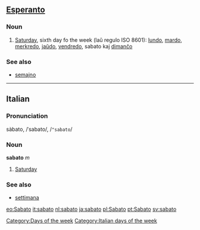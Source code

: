 ==[[Esperanto]]==
===Noun===

#[[Saturday]], sixth day fo the week (laŭ regulo ISO 8601): [[lundo]], [[mardo]], [[merkredo]], [[jaŭdo]], [[vendredo]], sabato kaj [[dimanĉo]]

===See also===
*[[semajno]]

----

==Italian==
===Pronunciation===
sàbato, /ˈsabato/, /<tt>"sabato</tt>/
===Noun===
'''sabato''' ''m''

# [[Saturday]]

===See also===
*[[settimana]]

[[Category:Days of the week]]
[[Category:Italian days of the week]]
[[eo:Sabato]]
[[it:sabato]]
[[nl:sabato]]
[[ja:sabato]]
[[pl:Sabato]]
[[pt:Sabato]]
[[sv:sabato]]